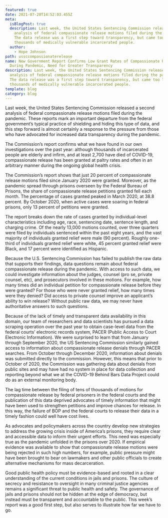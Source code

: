 ```yaml
---
featured: true
date: 2021-07-20T14:52:03.455Z
meta:
  isBlogPost: true
  description: Last week, the United States Sentencing Commission released an
    analysis of federal compassionate release motions filed during the pandemic.
    The data release was a first step toward transparency, but came too late for
    thousands of medically vulnerable incarcerated people.
  author:
    - Hope Johnson
path: ussccompassionaterelease
name: New Government Report Confirms Low Grant Rates of Compassionate Release
  During Pandemic, Need for Greater Transparency
description: Last week, the United States Sentencing Commission released an
  analysis of federal compassionate release motions filed during the pandemic.
  The data release was a first step toward transparency, but came too late for
  thousands of medically vulnerable incarcerated people.
template: blog
category: blog
---
```

Last week, the United States Sentencing Commission released a second analysis of federal compassionate release motions filed during the pandemic. These reports mark an important departure from the federal government’s typical practice of shielding and hiding this type of data, and this step forward is almost certainly a response to the pressure from those who have advocated for increased data transparency during the pandemic. 

The Commission’s report confirms what we have found in our own investigations over the past year: although thousands of incarcerated people are elderly and infirm, and at least 2,700 have died of COVID-19, compassionate release has been granted at paltry rates and often in an arbitrary manner during the ongoing global health crisis.

The Commission’s report shows that just 20 percent of compassionate release motions filed since January 2020 were granted. Moreover, as the pandemic spread through prisons overseen by the Federal Bureau of Prisons, the share of compassionate release petitions granted fell each month. The percentage of cases granted peaked in March 2020, at 38.8 percent. By October 2020, when active cases were soaring in federal prisons, only 13 percent of petitions were granted. 

The report breaks down the rate of cases granted by individual-level characteristics including age, race, sentencing date, sentence length, and charging crime. Of the nearly 13,000 motions counted, over three quarters were filed by individuals sentenced within the past eight years, and the vast majority of individuals granted relief were male (90 percent). Roughly one-third of individuals granted relief were white, 45 percent granted relief were Black, and 17 percent were identified as Hispanic. 

Because the U.S. Sentencing Commission has failed to publish the raw data that supports their findings, data questions remain about federal compassionate release during the pandemic. With access to such data, we could investigate information about the judges, counsel (pro se, private counsel, etc), and prosecutors involved in these motions. For example, how many times did an individual petition for compassionate release before they were granted? For those who were never granted relief, how many times were they denied? Did access to private counsel improve an applicant’s ability to win release? Without public raw data, we may never have authoritative answers to such questions. 

Because of the lack of timely and transparent data availability in this domain, our team of researchers and data scientists has pursued a data scraping operation over the past year to obtain case-level data from the federal courts’ electronic records system, PACER (Public Access to Court Electronic Information). We were surprised to learn that from January through September 2020, the US Sentencing Commission similarly gained access to information about compassionate release denials through PACER searches. From October through December 2020, information about denials was submitted directly to the commission. However, this means that prior to October of 2020, the Commission was gathering data about denials from public sites and may have had no system in place for data collection and reporting beyond what we at the COVID-19 Behind Bars Data Project could do as an external monitoring body. 

The lag time between the filing of tens of thousands of motions for compassionate release by federal prisoners in the federal courts and the publication of this data deprived advocates of timely information that might have been used to strengthen petitions and improve chances for release. In this way, the failure of BOP and the federal courts to release their data in a timely fashion could well have cost lives. 

As advocates and policymakers across the country develop new strategies to address the growing crisis inside of America’s prisons, they require clear and accessible data to inform their urgent efforts. This need was especially true as the pandemic unfolded in the prisons over 2020. If empirical evidence was available to show that compassionate release motions were being rejected in such high numbers, for example, public pressure might have been brought to bear on lawmakers and other public officials to create alternative mechanisms for mass decarceration.

Good public health policy must be evidence-based and rooted in a clear understanding of the current conditions in jails and prisons. The culture of secrecy and resistance to oversight in many criminal justice agencies remains a significant threat to public health and safety. The governance of jails and prisons should not be hidden at the edge of democracy, but instead must be transparent and accountable to the public. This week’s report was a good first step, but also serves to illustrate how far we have to go.
